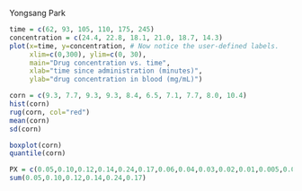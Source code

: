 Yongsang Park

```r
time = c(62, 93, 105, 110, 175, 245)
concentration = c(24.4, 22.8, 18.1, 21.0, 18.7, 14.3)
plot(x=time, y=concentration, # Now notice the user-defined labels.
     xlim=c(0,300), ylim=c(0, 30),
     main="Drug concentration vs. time",
     xlab="time since administration (minutes)",
     ylab="drug concentration in blood (mg/mL)")
```

```r
corn = c(9.3, 7.7, 9.3, 9.3, 8.4, 6.5, 7.1, 7.7, 8.0, 10.4)
hist(corn)
rug(corn, col="red")
mean(corn)
sd(corn)

boxplot(corn)
quantile(corn)
```

```r

PX = c(0.05,0.10,0.12,0.14,0.24,0.17,0.06,0.04,0.03,0.02,0.01,0.005,0.005,0.005,0.0037,0.0013)
sum(0.05,0.10,0.12,0.14,0.24,0.17)
```

